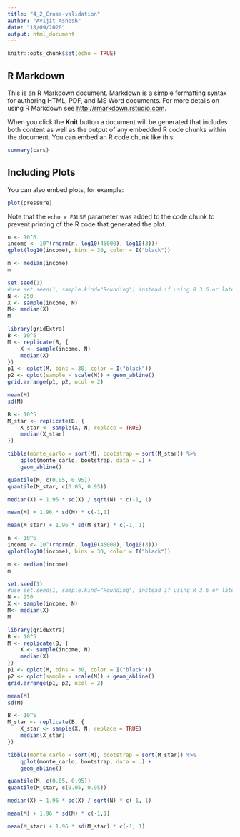 ```yaml
---
title: "4_2_Cross-validation"
author: "Avijit Ashesh"
date: "18/09/2020"
output: html_document
---
```


```r
knitr::opts_chunk$set(echo = TRUE)
```

## R Markdown

This is an R Markdown document. Markdown is a simple formatting syntax for authoring HTML, PDF, and MS Word documents. For more details on using R Markdown see <http://rmarkdown.rstudio.com>.

When you click the **Knit** button a document will be generated that includes both content as well as the output of any embedded R code chunks within the document. You can embed an R code chunk like this:

```r
summary(cars)
```

## Including Plots

You can also embed plots, for example:

```r
plot(pressure)
```

Note that the `echo = FALSE` parameter was added to the code chunk to prevent printing of the R code that generated the plot.

```r
n <- 10^6
income <- 10^(rnorm(n, log10(45000), log10(3)))
qplot(log10(income), bins = 30, color = I("black"))

m <- median(income)
m

set.seed(1)
#use set.seed(1, sample.kind="Rounding") instead if using R 3.6 or later
N <- 250
X <- sample(income, N)
M<- median(X)
M

library(gridExtra)
B <- 10^5
M <- replicate(B, {
    X <- sample(income, N)
    median(X)
})
p1 <- qplot(M, bins = 30, color = I("black"))
p2 <- qplot(sample = scale(M)) + geom_abline()
grid.arrange(p1, p2, ncol = 2)

mean(M)
sd(M)

B <- 10^5
M_star <- replicate(B, {
    X_star <- sample(X, N, replace = TRUE)
    median(X_star)
})

tibble(monte_carlo = sort(M), bootstrap = sort(M_star)) %>%
    qplot(monte_carlo, bootstrap, data = .) + 
    geom_abline()

quantile(M, c(0.05, 0.95))
quantile(M_star, c(0.05, 0.95))

median(X) + 1.96 * sd(X) / sqrt(N) * c(-1, 1)

mean(M) + 1.96 * sd(M) * c(-1,1)

mean(M_star) + 1.96 * sd(M_star) * c(-1, 1)
```

```r
n <- 10^6
income <- 10^(rnorm(n, log10(45000), log10(3)))
qplot(log10(income), bins = 30, color = I("black"))

m <- median(income)
m

set.seed(1)
#use set.seed(1, sample.kind="Rounding") instead if using R 3.6 or later
N <- 250
X <- sample(income, N)
M<- median(X)
M

library(gridExtra)
B <- 10^5
M <- replicate(B, {
    X <- sample(income, N)
    median(X)
})
p1 <- qplot(M, bins = 30, color = I("black"))
p2 <- qplot(sample = scale(M)) + geom_abline()
grid.arrange(p1, p2, ncol = 2)

mean(M)
sd(M)

B <- 10^5
M_star <- replicate(B, {
    X_star <- sample(X, N, replace = TRUE)
    median(X_star)
})

tibble(monte_carlo = sort(M), bootstrap = sort(M_star)) %>%
    qplot(monte_carlo, bootstrap, data = .) + 
    geom_abline()

quantile(M, c(0.05, 0.95))
quantile(M_star, c(0.05, 0.95))

median(X) + 1.96 * sd(X) / sqrt(N) * c(-1, 1)

mean(M) + 1.96 * sd(M) * c(-1,1)

mean(M_star) + 1.96 * sd(M_star) * c(-1, 1)
```

